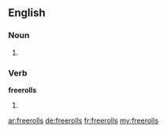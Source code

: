 ==English==

===Noun===
{{head|en}}

# {{plural of|freeroll}}

===Verb===
'''freerolls'''

# {{en-third-person singular of|freeroll}}

[[ar:freerolls]]
[[de:freerolls]]
[[fr:freerolls]]
[[my:freerolls]]